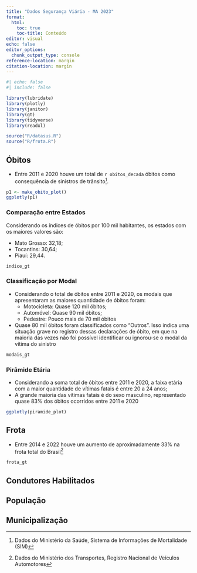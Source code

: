 ```yaml
---
title: "Dados Segurança Viária - MA 2023"
format: 
  html:
    toc: true
    toc-title: Conteúdo
editor: visual
echo: false
editor_options: 
  chunk_output_type: console
reference-location: margin
citation-location: margin
---
```


```r
#| echo: false
#| include: false

library(lubridate)
library(plotly)
library(janitor)
library(gt)
library(tidyverse)
library(readxl)

source("R/datasus.R")
source("R/frota.R")
```

## Óbitos

-   Entre 2011 e 2020 houve um total de `r obitos_decada` óbitos como consequência de sinistros de trânsito[^1].

[^1]: Dados do Ministério da Saúde, Sistema de Informações de Mortalidade (SIM)

```r
p1 <- make_obito_plot()
ggplotly(p1)
```

### Comparação entre Estados

Considerando os índices de óbitos por 100 mil habitantes, os estados com os maiores valores são:

-   Mato Grosso: 32,18;
-   Tocantins: 30,64;
-   Piauí: 29,44.

```r
indice_gt
```

### Classificação por Modal

-   Considerando o total de óbitos entre 2011 e 2020, os modais que apresentaram as maiores quantidade de óbitos foram:
    -   Motocicleta: Quase 120 mil óbitos;
    -   Automóvel: Quase 90 mil óbitos;
    -   Pedestre: Pouco mais de 70 mil óbitos
-   Quase 80 mil óbitos foram classificados como "Outros". Isso indica uma situação grave no registro dessas declarações de óbito, em que na maioria das vezes não foi possível identificar ou ignorou-se o modal da vítima do sinistro

```r
modais_gt
```

### Pirâmide Etária

-   Considerando a soma total de óbitos entre 2011 e 2020, a faixa etária com a maior quantidade de vítimas fatais é entre 20 a 24 anos;
-   A grande maioria das vítimas fatais é do sexo masculino, representado quase 83% dos óbitos ocorridos entre 2011 e 2020

```r
ggplotly(piramide_plot)
```

## Frota

-   Entre 2014 e 2022 houve um aumento de aproximadamente 33% na frota total do Brasil[^2]

[^2]: Dados do Ministério dos Transportes, Registro Nacional de Veículos Automotores

```r
frota_gt
```

## Condutores Habilitados

## População

## Municipalização
